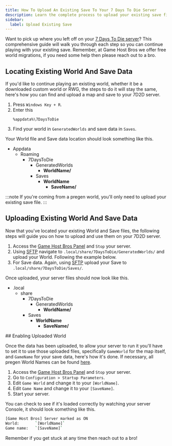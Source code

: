 ```yaml
---
title: How To Upload An Existing Save To Your 7 Days To Die Server
description: Learn the complete process to upload your existing save file to a 7 Days to Die dedicated server, this comprehensive guide will walk you through the entire process of how it's done
sidebar:
  label: Upload Existing Save
---
```


Want to pick up where you left off on your [7 Days To Die server](https://www.gamehostbros.com/7-days-to-die-server-hosting/)? This comprehensive guide will walk you through each step so you can continue playing with your existing save. Remember, at Game Host Bros we offer free world migrations, if you need some help then please reach out to a bro.

## Locating Existing World And Save Data

If you'd like to continue playing an existing world, whether it be a downloaded custom world or RWG, the steps to do it will stay the same, here's how you can find and upload a map and save to your 7D2D server.
<Steps>

1. Press `Windows Key + R`.
2. Enter this 
   ```
   %appdata%\7DaysToDie
   ```
3. Find your world in `GeneratedWorlds` and save data in `Saves`.
</Steps>

Your World file and Save data location should look something like this.

<FileTree>

- Appdata
  - Roaming
    - 7DaysToDie
      - GeneratedWorlds
        - **WorldName/**
      - Saves
        - **WorldName**
          - **SaveName/**

</FileTree>

:::note
If you're coming from a pregen world, you'll only need to upload your existing save file.
:::

## Uploading Existing World And Save Data

Now that you've located your existing World and Save files, the following steps will guide you on how to upload and use them on your 7D2D server.

<Steps>

1. Access the [Game Host Bros Panel](https://panel.gamehostbros.com/) and `Stop` your server.
2. Using [SFTP](/getting-started/uploading-files/#using-sftp) navigate to `.local/share/7DaysToDie/GeneratedWorlds/` and upload your World. Following the example below.
3. For Save data. Again, using [SFTP](/getting-started/uploading-files/#using-sftp) upload your Save to `.local/share/7DaysToDie/Saves/`.
</Steps>
Once uploaded, your server files should now look like this.

<FileTree>

- .local
  - share
    - 7DaysToDie
      - GeneratedWorlds
        - **WorldName/**
    - Saves
      - **WorldName** 
        - **SaveName/**
      

</FileTree>
## Enabling Uploaded World

Once the data has been uploaded, to allow your server to run it you'll have to set it to use those uploaded files, specifically `GameWorld` for the map itself, and `GameName` for your save data, here's how it's done. If necessary, all pregen World Names can be found [here](/games/7-days-to-die/change-maps/#changing-map-on-your-7d2d-server).

<Steps>

1. Access the [Game Host Bros Panel](https://panel.gamehostbros.com/) and `Stop` your server.
2. Go to `Configuration > Startup Parameters`.
3. Edit `Game World` and change it to your `[WorldName]`.
4. Edit `Game Name` and change it to your `[SaveName]`.
5. Start your server.
</Steps>

You can check to see if it's loaded correctly by watching your server Console, it should look something like this.

```bash
[Game Host Bros] Server marked as ON
World:       `[WorldName]`
Game name:   `[SaveName]`
```

Remember if you get stuck at any time then reach out to a bro! 
